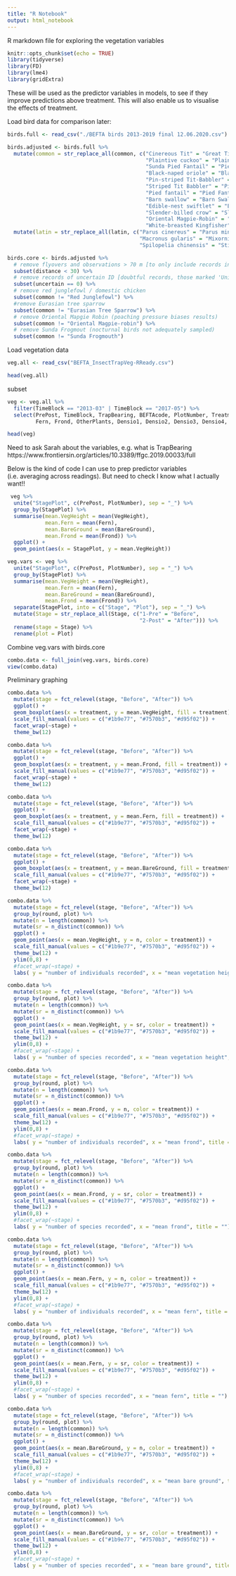 ```yaml
---
title: "R Notebook"
output: html_notebook
---
```


R markdown file for exploring the vegetation variables

```r
knitr::opts_chunk$set(echo = TRUE)
library(tidyverse)
library(FD)
library(lme4)
library(gridExtra)
```

These will be used as the predictor variables in models, to see if they improve predictions above treatment. This will also enable us to visualise the effects of treatment. 

Load bird data for comparison later:

```r
birds.full <- read_csv("./BEFTA birds 2013-2019 final 12.06.2020.csv")
```

```r
birds.adjusted <- birds.full %>%
  mutate(common = str_replace_all(common, c("Cinereous Tit" = "Great Tit",
                                            "Plaintive cuckoo" = "Plaintive Cuckoo",
                                            "Sunda Pied Fantail" = "Pied Fantail",
                                            "Black-naped oriole" = "Black-naped Oriole",
                                            "Pin-striped Tit-Babbler" = "Pin-striped Tit-babbler",
                                            "Striped Tit Babbler" = "Pin-striped Tit-babbler",
                                            "Pied fantail" = "Pied Fantail",
                                            "Barn swallow" = "Barn Swallow",
                                            "Edible-nest swiftlet" = "Edible-nest Swiftlet",
                                            "Slender-billed crow" = "Slender-billed Crow",
                                            "Oriental Magpie-Robin" = "Oriental Mapgie-robin",
                                            "White-breasted Kingfisher" = "White-throated Kingfisher"))) %>%
  mutate(latin = str_replace_all(latin, c("Parus cinereus" = "Parus minor",
                                          "Macronus gularis" = "Mixornis gularis",
                                          "Spilopelia chinensis" = "Stigmatopelia chinensis")))
```

```r
birds.core <- birds.adjusted %>%
  # remove flyovers and observations > 70 m [to only include records in core plot]
  subset(distance < 30) %>%
  # remove records of uncertain ID [doubtful records, those marked 'Unidentified', Sunda frogmouth etc had value of 1 in 'uncertain' column]
  subset(uncertain == 0) %>%
  # remove red junglefowl / domestic chicken
  subset(common != "Red Junglefowl") %>%
  #remove Eurasian tree sparrow
  subset(common != "Eurasian Tree Sparrow") %>%
  # remove Oriental Mapgie Robin (poaching pressure biases results)
  subset(common != "Oriental Magpie-robin") %>%
  # remove Sunda Frogmout (nocturnal birds not adequately sampled)
  subset(common != "Sunda Frogmouth")
```


Load vegetation data

```r
veg.all <- read_csv("BEFTA_InsectTrapVeg-RReady.csv")
```

```r
head(veg.all)
```
subset

```r
veg <- veg.all %>%
  filter(TimeBlock == "2013-03" | TimeBlock == "2017-05") %>%
  select(PrePost, TimeBlock, TrapBearing, BEFTAcode, PlotNumber, Treatment, VegHeight, BareGround,
         Fern, Frond, OtherPlants, Densio1, Densio2, Densio3, Densio4, MeanPercentOpen)

head(veg)
```
Need to ask Sarah about the variables, e.g. what is TrapBearing https://www.frontiersin.org/articles/10.3389/ffgc.2019.00033/full

Below is the kind of code I can use to prep predictor variables (i.e. averaging across readings). But need to check I know what I actually want!! 
```r
 veg %>%
  unite("StagePlot", c(PrePost, PlotNumber), sep = "_") %>%
  group_by(StagePlot) %>%
  summarise(mean.VegHeight = mean(VegHeight), 
            mean.Fern = mean(Fern),
            mean.BareGround = mean(BareGround),
            mean.Frond = mean(Frond)) %>%
  ggplot() +
  geom_point(aes(x = StagePlot, y = mean.VegHeight))

```



```r
veg.vars <- veg %>%
  unite("StagePlot", c(PrePost, PlotNumber), sep = "_") %>%
  group_by(StagePlot) %>%
  summarise(mean.VegHeight = mean(VegHeight), 
            mean.Fern = mean(Fern),
            mean.BareGround = mean(BareGround),
            mean.Frond = mean(Frond)) %>%
  separate(StagePlot, into = c("Stage", "Plot"), sep = "_") %>%
  mutate(Stage = str_replace_all(Stage, c("1-Pre" = "Before",
                                          "2-Post" = "After"))) %>%
  rename(stage = Stage) %>%
  rename(plot = Plot)

```


Combine veg.vars with birds.core

```r
combo.data <- full_join(veg.vars, birds.core)
view(combo.data)
```

Preliminary graphing

```r
combo.data %>%
  mutate(stage = fct_relevel(stage, "Before", "After")) %>%
  ggplot() +
  geom_boxplot(aes(x = treatment, y = mean.VegHeight, fill = treatment)) +
  scale_fill_manual(values = c("#1b9e77", "#7570b3", "#d95f02")) +
  facet_wrap(~stage) +
  theme_bw(12)
```

```r
combo.data %>%
  mutate(stage = fct_relevel(stage, "Before", "After")) %>%
  ggplot() +
  geom_boxplot(aes(x = treatment, y = mean.Frond, fill = treatment)) +
  scale_fill_manual(values = c("#1b9e77", "#7570b3", "#d95f02")) +
  facet_wrap(~stage) +
  theme_bw(12)
```

```r
combo.data %>%
  mutate(stage = fct_relevel(stage, "Before", "After")) %>%
  ggplot() +
  geom_boxplot(aes(x = treatment, y = mean.Fern, fill = treatment)) +
  scale_fill_manual(values = c("#1b9e77", "#7570b3", "#d95f02")) +
  facet_wrap(~stage) +
  theme_bw(12)
```
```r
combo.data %>%
  mutate(stage = fct_relevel(stage, "Before", "After")) %>%
  ggplot() +
  geom_boxplot(aes(x = treatment, y = mean.BareGround, fill = treatment)) +
  scale_fill_manual(values = c("#1b9e77", "#7570b3", "#d95f02")) +
  facet_wrap(~stage) +
  theme_bw(12)
```

```r
combo.data %>%
  mutate(stage = fct_relevel(stage, "Before", "After")) %>%
  group_by(round, plot) %>%
  mutate(n = length(common)) %>%
  mutate(sr = n_distinct(common)) %>%
  ggplot() +
  geom_point(aes(x = mean.VegHeight, y = n, color = treatment)) +
  scale_fill_manual(values = c("#1b9e77", "#7570b3", "#d95f02")) +
  theme_bw(12) +
  ylim(0,8) +
  #facet_wrap(~stage) +
  labs( y = "number of individuals recorded", x = "mean vegetation height", title = "")
```

```r
combo.data %>%
  mutate(stage = fct_relevel(stage, "Before", "After")) %>%
  group_by(round, plot) %>%
  mutate(n = length(common)) %>%
  mutate(sr = n_distinct(common)) %>%
  ggplot() +
  geom_point(aes(x = mean.VegHeight, y = sr, color = treatment)) +
  scale_fill_manual(values = c("#1b9e77", "#7570b3", "#d95f02")) +
  theme_bw(12) +
  ylim(0,8) +
  #facet_wrap(~stage) +
  labs( y = "number of species recorded", x = "mean vegetation height", title = "")
```


```r
combo.data %>%
  mutate(stage = fct_relevel(stage, "Before", "After")) %>%
  group_by(round, plot) %>%
  mutate(n = length(common)) %>%
  mutate(sr = n_distinct(common)) %>%
  ggplot() +
  geom_point(aes(x = mean.Frond, y = n, color = treatment)) +
  scale_fill_manual(values = c("#1b9e77", "#7570b3", "#d95f02")) +
  theme_bw(12) +
  ylim(0,8) +
  #facet_wrap(~stage) +
  labs( y = "number of individuals recorded", x = "mean frond", title = "")
```

```r
combo.data %>%
  mutate(stage = fct_relevel(stage, "Before", "After")) %>%
  group_by(round, plot) %>%
  mutate(n = length(common)) %>%
  mutate(sr = n_distinct(common)) %>%
  ggplot() +
  geom_point(aes(x = mean.Frond, y = sr, color = treatment)) +
  scale_fill_manual(values = c("#1b9e77", "#7570b3", "#d95f02")) +
  theme_bw(12) +
  ylim(0,8) +
  #facet_wrap(~stage) +
  labs( y = "number of species recorded", x = "mean frond", title = "")
```

```r
combo.data %>%
  mutate(stage = fct_relevel(stage, "Before", "After")) %>%
  group_by(round, plot) %>%
  mutate(n = length(common)) %>%
  mutate(sr = n_distinct(common)) %>%
  ggplot() +
  geom_point(aes(x = mean.Fern, y = n, color = treatment)) +
  scale_fill_manual(values = c("#1b9e77", "#7570b3", "#d95f02")) +
  theme_bw(12) +
  ylim(0,8) +
  #facet_wrap(~stage) +
  labs( y = "number of individuals recorded", x = "mean fern", title = "")
```

```r
combo.data %>%
  mutate(stage = fct_relevel(stage, "Before", "After")) %>%
  group_by(round, plot) %>%
  mutate(n = length(common)) %>%
  mutate(sr = n_distinct(common)) %>%
  ggplot() +
  geom_point(aes(x = mean.Fern, y = sr, color = treatment)) +
  scale_fill_manual(values = c("#1b9e77", "#7570b3", "#d95f02")) +
  theme_bw(12) +
  ylim(0,8) +
  #facet_wrap(~stage) +
  labs( y = "number of species recorded", x = "mean fern", title = "")
```

```r
combo.data %>%
  mutate(stage = fct_relevel(stage, "Before", "After")) %>%
  group_by(round, plot) %>%
  mutate(n = length(common)) %>%
  mutate(sr = n_distinct(common)) %>%
  ggplot() +
  geom_point(aes(x = mean.BareGround, y = n, color = treatment)) +
  scale_fill_manual(values = c("#1b9e77", "#7570b3", "#d95f02")) +
  theme_bw(12) +
  ylim(0,8) +
  #facet_wrap(~stage) +
  labs( y = "number of individuals recorded", x = "mean bare ground", title = "")
```

```r
combo.data %>%
  mutate(stage = fct_relevel(stage, "Before", "After")) %>%
  group_by(round, plot) %>%
  mutate(n = length(common)) %>%
  mutate(sr = n_distinct(common)) %>%
  ggplot() +
  geom_point(aes(x = mean.BareGround, y = sr, color = treatment)) +
  scale_fill_manual(values = c("#1b9e77", "#7570b3", "#d95f02")) +
  theme_bw(12) +
  ylim(0,8) +
  #facet_wrap(~stage) +
  labs( y = "number of species recorded", x = "mean bare ground", title = "")
```

